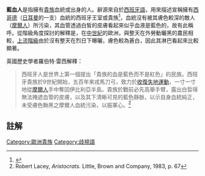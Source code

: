 {{Otheruses
|subject=有貴族血統的人
|other=衛斯理系列中的外星人
|藍血人 (衛斯理系列)
}}
{{Otheruses
|other=因血液缺氧而變成偏藍色的病症
|正鐵血紅蛋白血症
}}
'''藍血人'''是指擁有[[貴族|貴族]]血統或出身的人。辭源來自於[[西班牙語|西班牙語]]{{lang|es|Sangre azul}}，用來描述宣稱擁有[[西哥特人|西哥德]]（[[日耳曼|日耳曼]]的一支）血統的西班牙王室或貴族<ref>{{Cite web |url=http://books.google.com/books?id=JDwJEZGTpVkC&pg=PA206&dq=blue+blood+visigoth&as_brr=3#v=onepage&q=&f=false |title=The politics of aristocratic empires by John Kautsky |access-date=2011-02-07 |archive-date=2021-01-28 |archive-url=https://web.archive.org/web/20210128184626/https://books.google.com/books?id=JDwJEZGTpVkC&pg=PA206&dq=blue+blood+visigoth&as_brr=3#v=onepage&q=&f=false |dead-url=no }}</ref>，血統沒有被其膚色較深的敵人（[[摩爾人|摩爾人]]）所污染，其血管透過白皙的皮膚看起來似乎血液是藍色的，故有此稱呼。從階級角度探討的解釋是，在[[中世紀|中世紀]]的歐洲，與整天在外勞動曬黑的農民相較，[[上流階級|上流階級]]由於沒有整天在烈日下曝曬，膚色較為蒼白，因此其淋巴看起來比較顯著。

英國歷史學者羅伯特·雷西解釋：
<blockquote>
西班牙人是世界上第一個提出「貴族的血是藍色而不是紅色」的民族。西班牙貴族於9世紀開始，五百年來戎馬刀弓，致力於[[收復失地運動|收復失地運動]]，一寸一寸地從[[摩爾人|摩爾人]]手中奪回伊比利亞半島。貴族於戰前必先高舉手臂，露出白晢得無法掩遮血管的皮膚，以及其下清晰可見的藍色靜脈，以示自身血統純正，未受膚色黝黑之摩爾人血統污染，以振軍心。<ref>Robert Lacey, ''Aristocrats.'' Little, Brown and Company, 1983, p. 67</ref>
</blockquote>

==註解==
{{reflist}}

[[Category:歐洲貴族|Category:歐洲貴族]]
[[Category:歧視語|Category:歧視語]]